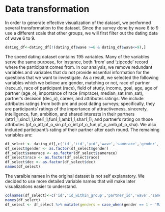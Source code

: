 # Data transformation
In order to generate effective visualization of the dataset, we performed several transformation to the dataset. 
Since the survey done by wave 6 to 9 use a different scale that other groups, we will first filter out the dating data of wave 6 to 9.
```r

dating_df<-dating_df[!(dating_df$wave >=6 & dating_df$wave<=9),]
```
The speed dating dataset contains 195 variables. Many of the variables serve the same purpose, for instance, both 'from' and 'zipcode' record where the participant comes from. In our analysis, we remove redundant variables and variables that do not provide essential information for the questions that we want to investigate. As a result, we selected the following variables which we believe are gender, matching or not, race of partner (race_o), race of participant (race), field of study, income, goal, age, age of partner (age_o), importance of race (imprace), median_sat (mn_sat), partner's decision (dec_o), career, and attributes ratings. We include attributes ratings from both pre and post dating surveys; specifically, they are participants'  ratings of the importance of attractiveness, sincerety, intelligence, fun, ambition, and shared interests in their partners (attr1_1,sinc1_1,intel1_1,fun1_1,amb1_1,shar1_1), and partner's rating on those attributes (pf_o_att,pf_o_sin,pf_o_int,pf_o_fun,pf_o_amb,pf_o_sha). We also included participant's rating of their partner after each round.  The remaining variables are:

```r
df_select <- dating_df[,c('id','iid','pid','wave','samerace','gender','match','race_o','field','race','income','goal','age','dec_o','imprace','mn_sat','attr1_1','sinc1_1','intel1_1','fun1_1','amb1_1','shar1_1','pf_o_att','pf_o_sin','pf_o_int','pf_o_fun','pf_o_amb','pf_o_sha','dec','attr','sinc','intel','fun','amb','shar')]
df_select$gender <- as.factor(df_select$gender)
df_select$samerace <- as.factor(df_select$samerace)
df_select$race <- as.factor(df_select$race)
df_select$dec <- as.factor(df_select$dec)
names(df_select)
```

The varaible names in the original dataset is not self explanatory. We decided to use more detailed variable names that will make later visualizations easier to understand.
```r
colnames(df_select)<-c('id','id_within_group','partner_id','wave','samerace','gender','match','partner_race','field_study','race','income','goal','age','partner_decision','race_importance','median_sat','pre_rate_attractiveness','pre_rate_sincerity','pre_rate_intelligence','pre_rate_fun','pre_rate_ambition','pre_rate_share','partner_rate_attractive','partner_rate_sincerity','partner_rate_intelligence','partner_rate_fun','partner_rate_ambition','partner_rate_share','decision','attractiveness','sincerity','intelligence','fun','ambition','shared_interest')
names(df_select)
df_select <- df_select %>% mutate(genders = case_when(gender == 1 ~ 'Male', gender == 0 ~ 'Female')) %>%select(-gender) %>% rename(gender = genders)
```
